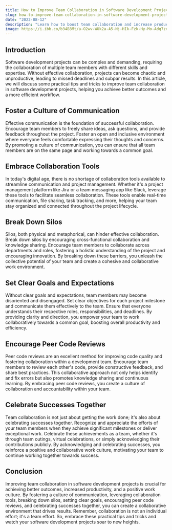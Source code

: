 ```yaml
---
title: How to Improve Team Collaboration in Software Development Projects
slug: how-to-improve-team-collaboration-in-software-development-projects
date: "2022-08-12"
description: "Learn how to boost team collaboration and increase productivity in software development projects with these practical tips and tricks."
image: https://i.ibb.co/b34B3Mt/a-O2wv-WUk2a-A5-Nj-HIk-Fzk-Hy-Mo-Adq7zo.png
---
```


## Introduction

Software development projects can be complex and demanding, requiring the collaboration of multiple team members with different skills and expertise. Without effective collaboration, projects can become chaotic and unproductive, leading to missed deadlines and subpar results. In this article, we will discuss some practical tips and tricks to improve team collaboration in software development projects, helping you achieve better outcomes and a more efficient workflow.

## Foster a Culture of Communication

Effective communication is the foundation of successful collaboration. Encourage team members to freely share ideas, ask questions, and provide feedback throughout the project. Foster an open and inclusive environment where everyone feels comfortable expressing their thoughts and concerns. By promoting a culture of communication, you can ensure that all team members are on the same page and working towards a common goal.

## Embrace Collaboration Tools

In today's digital age, there is no shortage of collaboration tools available to streamline communication and project management. Whether it's a project management platform like Jira or a team messaging app like Slack, leverage these tools to facilitate seamless collaboration. These tools enable real-time communication, file sharing, task tracking, and more, helping your team stay organized and connected throughout the project lifecycle.

## Break Down Silos

Silos, both physical and metaphorical, can hinder effective collaboration. Break down silos by encouraging cross-functional collaboration and knowledge sharing. Encourage team members to collaborate across departments and roles, fostering a holistic understanding of the project and encouraging innovation. By breaking down these barriers, you unleash the collective potential of your team and create a cohesive and collaborative work environment.

## Set Clear Goals and Expectations

Without clear goals and expectations, team members may become disoriented and disengaged. Set clear objectives for each project milestone and communicate them effectively to the team. Ensure that everyone understands their respective roles, responsibilities, and deadlines. By providing clarity and direction, you empower your team to work collaboratively towards a common goal, boosting overall productivity and efficiency.

## Encourage Peer Code Reviews

Peer code reviews are an excellent method for improving code quality and fostering collaboration within a development team. Encourage team members to review each other's code, provide constructive feedback, and share best practices. This collaborative approach not only helps identify and fix errors but also promotes knowledge sharing and continuous learning. By embracing peer code reviews, you create a culture of collaboration and accountability within your team.

## Celebrate Successes Together

Team collaboration is not just about getting the work done; it's also about celebrating successes together. Recognize and appreciate the efforts of your team members when they achieve significant milestones or deliver exceptional work. Celebrate these achievements as a team, whether it's through team outings, virtual celebrations, or simply acknowledging their contributions publicly. By acknowledging and celebrating successes, you reinforce a positive and collaborative work culture, motivating your team to continue working together towards success.

## Conclusion

Improving team collaboration in software development projects is crucial for achieving better outcomes, increased productivity, and a positive work culture. By fostering a culture of communication, leveraging collaboration tools, breaking down silos, setting clear goals, encouraging peer code reviews, and celebrating successes together, you can create a collaborative environment that drives results. Remember, collaboration is not an individual effort; it's a team effort. So, embrace these practical tips and tricks and watch your software development projects soar to new heights.